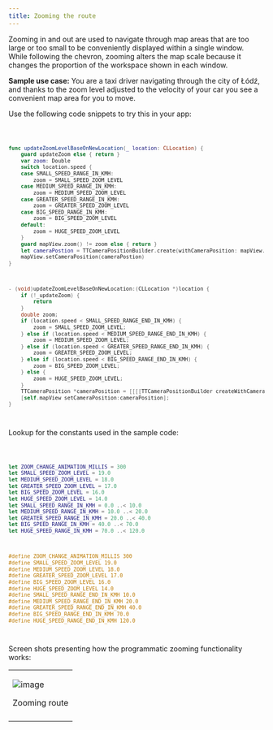 ```yaml
---
title: Zooming the route
---
```


Zooming in and out are used to navigate through map areas that are too large or too small to be
conveniently displayed within a single window. While following the chevron, zooming alters the map
scale because it changes the proportion of the workspace shown in each window.

**Sample use case:** You are a taxi driver navigating through the city of Łódź, and thanks to the
zoom level adjusted to the velocity of your car you see a convenient map area for you to move.

Use the following code snippets to try this in your app:

<Code>

```swift
func updateZoomLevelBaseOnNewLocation(_ location: CLLocation) {
    guard updateZoom else { return }
    var zoom: Double
    switch location.speed {
    case SMALL_SPEED_RANGE_IN_KMH:
        zoom = SMALL_SPEED_ZOOM_LEVEL
    case MEDIUM_SPEED_RANGE_IN_KMH:
        zoom = MEDIUM_SPEED_ZOOM_LEVEL
    case GREATER_SPEED_RANGE_IN_KMH:
        zoom = GREATER_SPEED_ZOOM_LEVEL
    case BIG_SPEED_RANGE_IN_KMH:
        zoom = BIG_SPEED_ZOOM_LEVEL
    default:
        zoom = HUGE_SPEED_ZOOM_LEVEL
    }
    guard mapView.zoom() != zoom else { return }
    let cameraPostion = TTCameraPositionBuilder.create(withCameraPosition: mapView.cameraPosition().cameraPosition).withZoom(zoom).withAnimationDuration(Int32(ZOOM_CHANGE_ANIMATION_MILLIS)).build()
    mapView.setCameraPosition(cameraPostion)
}
```

```objectivec
- (void)updateZoomLevelBaseOnNewLocation:(CLLocation *)location {
    if (!_updateZoom) {
        return
    }
    double zoom;
    if (location.speed < SMALL_SPEED_RANGE_END_IN_KMH) {
        zoom = SMALL_SPEED_ZOOM_LEVEL;
    } else if (location.speed < MEDIUM_SPEED_RANGE_END_IN_KMH) {
        zoom = MEDIUM_SPEED_ZOOM_LEVEL;
    } else if (location.speed < GREATER_SPEED_RANGE_END_IN_KMH) {
        zoom = GREATER_SPEED_ZOOM_LEVEL;
    } else if (location.speed < BIG_SPEED_RANGE_END_IN_KMH) {
        zoom = BIG_SPEED_ZOOM_LEVEL;
    } else {
        zoom = HUGE_SPEED_ZOOM_LEVEL;
    }
    TTCameraPosition *cameraPosition = [[[[TTCameraPositionBuilder createWithCameraPosition:self.mapView.cameraPosition.cameraPosition] withZoom:zoom] withAnimationDuration:ZOOM_CHANGE_ANIMATION_MILLIS] build];
    [self.mapView setCameraPosition:cameraPosition];
}
```

</Code>

Lookup for the constants used in the sample code:

<Code>

```swift
let ZOOM_CHANGE_ANIMATION_MILLIS = 300
let SMALL_SPEED_ZOOM_LEVEL = 19.0
let MEDIUM_SPEED_ZOOM_LEVEL = 18.0
let GREATER_SPEED_ZOOM_LEVEL = 17.0
let BIG_SPEED_ZOOM_LEVEL = 16.0
let HUGE_SPEED_ZOOM_LEVEL = 14.0
let SMALL_SPEED_RANGE_IN_KMH = 0.0 ..< 10.0
let MEDIUM_SPEED_RANGE_IN_KMH = 10.0 ..< 20.0
let GREATER_SPEED_RANGE_IN_KMH = 20.0 ..< 40.0
let BIG_SPEED_RANGE_IN_KMH = 40.0 ..< 70.0
let HUGE_SPEED_RANGE_IN_KMH = 70.0 ..< 120.0
```

```objectivec
#define ZOOM_CHANGE_ANIMATION_MILLIS 300
#define SMALL_SPEED_ZOOM_LEVEL 19.0
#define MEDIUM_SPEED_ZOOM_LEVEL 18.0
#define GREATER_SPEED_ZOOM_LEVEL 17.0
#define BIG_SPEED_ZOOM_LEVEL 16.0
#define HUGE_SPEED_ZOOM_LEVEL 14.0
#define SMALL_SPEED_RANGE_END_IN_KMH 10.0
#define MEDIUM_SPEED_RANGE_END_IN_KMH 20.0
#define GREATER_SPEED_RANGE_END_IN_KMH 40.0
#define BIG_SPEED_RANGE_END_IN_KMH 70.0
#define HUGE_SPEED_RANGE_END_IN_KMH 120.0
```

</Code>

Screen shots presenting how the programmatic zooming functionality works:

<table>
  <tbody>
    <tr>
      <td>
        <ContentWrapper maxWidth="350px" objectFit="contain">
          <p>
            <img src="../images/zooming_route.gif" alt="image" />
          </p>
        </ContentWrapper>
        <p>Zooming route</p>
      </td>
    </tr>
    <tr>
      <td></td>
    </tr>
  </tbody>
</table>